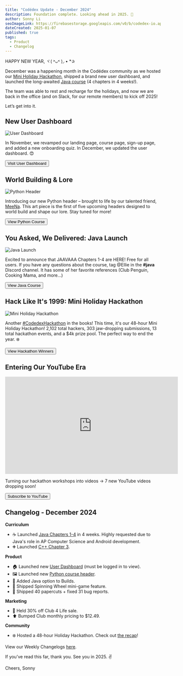 ```yaml
---
title: "Codédex Update - December 2024"
description: Foundation complete. Looking ahead in 2025. 🚀
author: Sonny Li
seoImageLink: https://firebasestorage.googleapis.com/v0/b/codedex-io.appspot.com/o/assets%2Findex%2Fdecember-2024-changelog.JPG?alt=media&token=9b1cf013-3896-486c-a904-8fef0f205420
dateCreated: 2025-01-07
published: true
tags:
  - Product
  - Changelog
---
```


HAPPY NEW YEAR, ヾ( ˃ᴗ˂ )◞ • *✰ 

December was a happening month in the Codédex community as we hosted our [Mini Holiday Hackathon](https://www.codedex.io/blog/holiday-hackathon-2024-winners), shipped a brand new user dashboard, and launched the long-awaited [Java course](https://www.codedex.io/java) (4 chapters in 4 weeks!). 

The team was able to rest and recharge for the holidays, and now we are back in the office (and on Slack, for our remote members) to kick off 2025! 

Let’s get into it.

## New User Dashboard

![User Dashboard](https://i.imgur.com/KvJKv5b.gif)

In November, we revamped our landing page, course page, sign-up page, and added a new onboarding quiz. In December, we updated the user dashboard. 😍

<div style={{ display: "flex", justifyContent: "center", marginBottom: "1.2rem", transform: "scale(.9)" }}>
  <a href="https://www.codedex.io/home" style={{ all: "unset" }} target="_blank" and rel="noopener noreferrer"><Button variant="yellow">Visit User Dashboard</Button></a>
</div>

## World Building & Lore

![Python Header](https://i.imgur.com/UtNP4CL.gif)

Introducing our new Python header – brought to life by our talented friend, [MeeNa](https://x.com/moawko). This art piece is the first of five upcoming headers designed to world build and shape our lore. Stay tuned for more!

<div style={{ display: "flex", justifyContent: "center", marginBottom: "1.2rem", transform: "scale(.9)" }}>
  <a href="https://www.codedex.io/python" style={{ all: "unset" }} target="_blank" and rel="noopener noreferrer"><Button variant="yellow">View Python Course</Button></a>
</div>

## You Asked, We Delivered: Java Launch

![Java Launch](https://i.imgur.com/zqKPHEg.gif)

Excited to announce that JAAVAAA Chapters 1-4 are HERE! Free for all users. If you have any questions about the course, tag @Ellie in the **#java** Discord channel. It has some of her favorite references (Club Penguin, Cooking Mama, and more...)

<div style={{ display: "flex", justifyContent: "center", marginBottom: "1.2rem", transform: "scale(.9)" }}>
  <a href="https://www.codedex.io/java" style={{ all: "unset" }} target="_blank" and rel="noopener noreferrer"><Button variant="yellow">View Java Course</Button></a>
</div>

## Hack Like It's 1999: Mini Holiday Hackathon

![Mini Holiday Hackathon](https://i.imgur.com/IpLzLcm.gif)

Another [#CodedexHackathon](https://x.com/search?q=codedexhackathon&src=typeahead_click&f=live) in the books! This time, it's our 48-hour Mini Holiday Hackathon! 2,102 total hackers, 303 jaw-dropping submissions, 13 total hackathon events, and a $4k prize pool. The perfect way to end the year. ❄️

<div style={{ display: "flex", justifyContent: "center", marginBottom: "1.2rem", transform: "scale(.9)" }}>
  <a href="https://www.codedex.io/blog/holiday-hackathon-2024-winners" style={{ all: "unset" }} target="_blank" and rel="noopener noreferrer"><Button variant="yellow">View Hackathon Winners</Button></a>
</div>

## Entering Our YouTube Era

<iframe width="560" height="315" src="https://www.youtube.com/embed/toWMpKZxX1M?si=nicWrjrHZEeCtGut" title="YouTube video player" frameborder="0" allow="accelerometer; autoplay; clipboard-write; encrypted-media; gyroscope; picture-in-picture; web-share" referrerpolicy="strict-origin-when-cross-origin" allowfullscreen></iframe>

Turning our hackathon workshops into videos -> 7 new YouTube videos dropping soon!

<div style={{ display: "flex", justifyContent: "center", marginBottom: "1.2rem", transform: "scale(.9)" }}>
  <a href="https://www.youtube.com/@codedex" style={{ all: "unset" }} target="_blank" and rel="noopener noreferrer"><Button variant="yellow">Subscribe to YouTube</Button></a>
</div>

## Changelog - December 2024

**Curriculum**

- ☕️ Launched [Java Chapters 1-4](https://www.codedex.io/java) in 4 weeks. Highly requested due to Java's role in AP Computer Science and Android development.
- ➕ Launched [C++ Chapter 3](https://www.codedex.io/cpp).

**Product**

- 🏠 Launched new [User Dashboard](https://www.codedex.io/home) (must be logged in to view).
- 🖼️ Launched new [Python course header](https://www.codedex.io/python).
- 🚀 Added Java option to Builds.
- 🎡 Shipped Spinning Wheel mini-game feature.
- 🧹 Shipped 40 papercuts + fixed 31 bug reports.

**Marketing**

- 🤑 Held 30% off Club 4 Life sale.
- ⬆️ Bumped Club monthly pricing to $12.49.

**Community**

- ❄️ Hosted a 48-hour Holiday Hackathon. Check out [the recap](https://www.codedex.io/blog/holiday-hackathon-2024-winners)!

View our Weekly Changelogs [here](https://x.com/search?q=codedexchangelog&src=typed_query&f=live).

If you’ve read this far, thank you. See you in 2025. ✌️

Cheers,
Sonny
